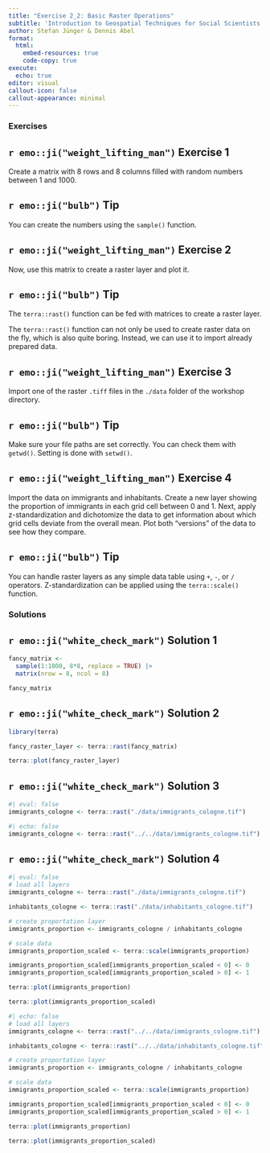 ```yaml
---
title: "Exercise 2_2: Basic Raster Operations"
subtitle: 'Introduction to Geospatial Techniques for Social Scientists in R'
author: Stefan Jünger & Dennis Abel
format: 
  html:
    embed-resources: true
    code-copy: true
execute:
  echo: true
editor: visual
callout-icon: false
callout-appearance: minimal
---
```


### Exercises

::: callout-note
## `r emo::ji("weight_lifting_man")` Exercise 1

Create a matrix with 8 rows and 8 columns filled with random numbers between 1 and 1000.
:::

::: {.callout-caution collapse="true"}
## `r emo::ji("bulb")` Tip

You can create the numbers using the `sample()` function.
:::

::: callout-note
## `r emo::ji("weight_lifting_man")` Exercise 2

Now, use this matrix to create a raster layer and plot it.
:::

::: {.callout-caution collapse="true"}
## `r emo::ji("bulb")` Tip

The `terra::rast()` function can be fed with matrices to create a raster layer.
:::

The `terra::rast()` function can not only be used to create raster data on the fly, which is also quite boring. Instead, we can use it to import already prepared data.

::: callout-note
## `r emo::ji("weight_lifting_man")` Exercise 3

Import one of the raster `.tiff` files in the `./data` folder of the workshop directory.
:::

::: {.callout-caution collapse="true"}
## `r emo::ji("bulb")` Tip

Make sure your file paths are set correctly. You can check them with `getwd()`. Setting is done with `setwd()`.
:::

::: callout-note
## `r emo::ji("weight_lifting_man")` Exercise 4

Import the data on immigrants and inhabitants. Create a new layer showing the proportion of immigrants in each grid cell between 0 and 1. Next, apply z-standardization and dichotomize the data to get information about which grid cells deviate from the overall mean. Plot both "versions" of the data to see how they compare.
:::

::: {.callout-caution collapse="true"}
## `r emo::ji("bulb")` Tip

You can handle raster layers as any simple data table using `+`, `-`, or `/` operators. Z-standardization can be applied using the `terra::scale()` function.
:::

### Solutions

::: {.callout-tip collapse="true"}
## `r emo::ji("white_check_mark")` Solution 1

```r
fancy_matrix <-
  sample(1:1000, 8*8, replace = TRUE) |> 
  matrix(nrow = 8, ncol = 8)

fancy_matrix
```
:::

::: {.callout-tip collapse="true"}
## `r emo::ji("white_check_mark")` Solution 2

```r
library(terra)

fancy_raster_layer <- terra::rast(fancy_matrix)

terra::plot(fancy_raster_layer)
```
:::

::: {.callout-tip collapse="true"}
## `r emo::ji("white_check_mark")` Solution 3

```r
#| eval: false
immigrants_cologne <- terra::rast("./data/immigrants_cologne.tif")
```

```r
#| echo: false
immigrants_cologne <- terra::rast("../../data/immigrants_cologne.tif")
```
:::

::: {.callout-tip collapse="true"}
## `r emo::ji("white_check_mark")` Solution 4

```r
#| eval: false
# load all layers
immigrants_cologne <- terra::rast("./data/immigrants_cologne.tif")

inhabitants_cologne <- terra::rast("./data/inhabitants_cologne.tif")

# create proportation layer
immigrants_proportion <- immigrants_cologne / inhabitants_cologne

# scale data
immigrants_proportion_scaled <- terra::scale(immigrants_proportion)

immigrants_proportion_scaled[immigrants_proportion_scaled < 0] <- 0
immigrants_proportion_scaled[immigrants_proportion_scaled > 0] <- 1

terra::plot(immigrants_proportion)

terra::plot(immigrants_proportion_scaled)
```

```r
#| echo: false
# load all layers
immigrants_cologne <- terra::rast("../../data/immigrants_cologne.tif")

inhabitants_cologne <- terra::rast("../../data/inhabitants_cologne.tif")

# create proportation layer
immigrants_proportion <- immigrants_cologne / inhabitants_cologne

# scale data
immigrants_proportion_scaled <- terra::scale(immigrants_proportion)

immigrants_proportion_scaled[immigrants_proportion_scaled < 0] <- 0
immigrants_proportion_scaled[immigrants_proportion_scaled > 0] <- 1

terra::plot(immigrants_proportion)

terra::plot(immigrants_proportion_scaled)
```
:::
